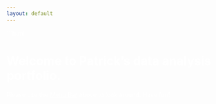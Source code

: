 ```yaml
---
layout: default
---
```


```html
<style>
  body {
    background-image: url("images/frontpage1.jpeg");
    background-size: cover;
    background-repeat: no-repeat;
    color: white; /* Set text color to white */
  }
</style>

# Welcome to Patrick's data analysis portfolio.

Please use the <a href="#menu-bar" style="color: white;">Menu Bar</a> above to look around. Have fun!
